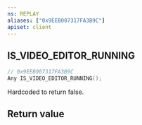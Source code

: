 ```yaml
---
ns: REPLAY
aliases: ["0x9EEB007317FA3B9C"]
apiset: client
---
```

## IS_VIDEO_EDITOR_RUNNING

```c
// 0x9EEB007317FA3B9C
Any IS_VIDEO_EDITOR_RUNNING();
```

Hardcoded to return false.


## Return value